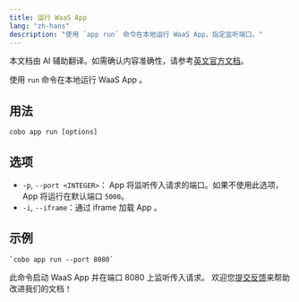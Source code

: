 ```yaml
---
title: 运行 WaaS App 
lang: "zh-hans"
description: "使用 `app run` 命令在本地运行 WaaS App，指定监听端口。"
---
```

<Note>本文档由 AI 辅助翻译。如需确认内容准确性，请参考[英文官方文档](https://www.cobo.com/developers/v2/guides/overview/introduction)。</Note>

使用 `run` 命令在本地运行 WaaS App 。

## 用法
```shell
cobo app run [options]
```

## 选项
- `-p`, `--port <INTEGER>`： App 将监听传入请求的端口。如果不使用此选项， App 将运行在默认端口 `5000`。
- `-i`, `--iframe`：通过 iframe 加载 App 。

## 示例

```shell
`cobo app run --port 8080`
```

此命令启动 WaaS App 并在端口 8080 上监听传入请求。
<Tip>欢迎您[提交反馈](https://forms.zohopublic.com/cobo/form/DocumentFeedbackForm/formperma/QvLOhxJv1_JMsJ-1dleZ8Itb_7rzN-LtgvsDdxosoVI)来帮助改进我们的文档！</Tip>